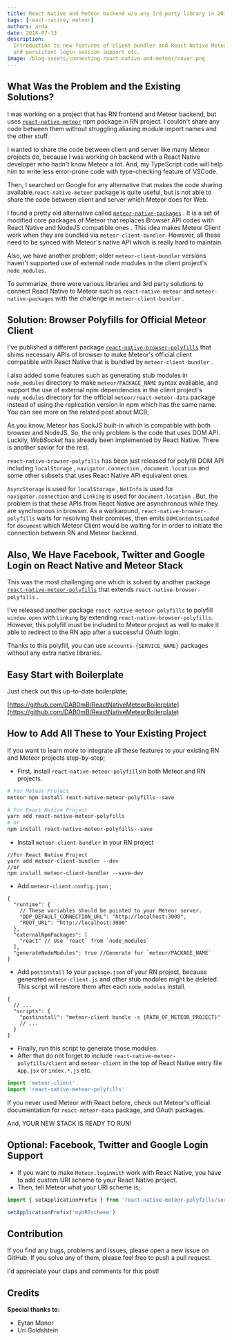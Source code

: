 ```yaml
---
title: React Native and Meteor backend w/o any 3rd party library in 2018
tags: [react-native, meteor]
authors: arda
date: 2018-07-13
description:
  Introduction to new features of client bundler and React Native Meteor Polyfills including OAuth
  and persistent login session support etc.
image: /blog-assets/connecting-react-native-and-meteor/cover.png
---
```


## What Was the Problem and the Existing Solutions?

I was working on a project that has RN frontend and Meteor backend, but uses
[`react-native-meteor`](https://github.com/inProgress-team/react-native-meteor) npm package in RN
project. I couldn't share any code between them without struggling aliasing module import names and
the other stuff.

I wanted to share the code between client and server like many Meteor projects do, because I was
working on backend with a React Native developer who hadn't know Meteor a lot. And, my TypeScript
code will help him to write less error-prone code with type-checking feature of VSCode.

Then, I searched on Google for any alternative that makes the code sharing
available.`react-native-meteor` package is quite useful, but is not able to share the code between
client and server which Meteor does for Web.

I found a pretty old alternative called
[`meteor-native-packages`](https://github.com/Urigo/meteor-native-packages) . It is a set of
modified core packages of Meteor that replaces Browser API codes with React Native and NodeJS
compatible ones . This idea makes Meteor Client work when they are bundled via
`meteor-client-bundler`. However, all these need to be synced with Meteor's native API which is
really hard to maintain.

Also, we have another problem; older `meteor-client-bundler` versions haven't supported use of
external node modules in the client project's `node_modules`.

To summarize, there were various libraries and 3rd party solutions to connect React Native to Meteor
such as `react-native-meteor` and `meteor-native-packages` with the challenge in
`meteor-client-bundler` .

## Solution: Browser Polyfills for Official Meteor Client

I've published a different package
[`react-native-browser-polyfills`](https://github.com/ardatan/react-native-browser-polyfills) that
shims necessary APIs of browser to make Meteor's official client compatible with React Native that
is bundled by `meteor-client-bundler` .

I also added some features such as generating stub modules in `node_modules` directory to make
`meteor/PACKAGE_NAME` syntax available, and support the use of external npm dependencies in the
client project's `node_modules` directory for the official `meteor/react-meteor-data` package
instead of using the replication version in npm which has the same name. You can see more on the
related post about MCB;

<LinkPreview link="/blog/whats-new-on-meteor-client-bundler" />

As you know, Meteor has SockJS built-in which is compatible with both browser and NodeJS. So, the
only problem is the code that uses DOM API. Luckily, _WebSocket_ has already been implemented by
React Native. There is another savior for the rest.

`react-native-browser-polyfills` has been just released for polyfill DOM API including
`localStorage` , `navigator.connection` , `document.location` and some other subsets that uses React
Native API equivalent ones.

`AsyncStorage` is used for `localStorage` , `NetInfo` is used for `navigator.connection` and
`Linking` is used for `document.location` . But, the problem is that these APIs from React Native
are asynchronous while they are synchronous in browser. As a workaround,
`react-native-browser-polyfills` waits for resolving their promises, then emits `DOMContentsLoaded`
for `document` which Meteor Client would be waiting for in order to initiate the connection between
RN and Meteor backend.

## Also, We Have Facebook, Twitter and Google Login on React Native and Meteor Stack

This was the most challenging one which is solved by another package
[`react-native-meteor-polyfills`](https://github.com/ardatan/react-native-meteor-polyfills) that
extends `react-native-browser-polyfills` .

I've released another package `react-native-meteor-polyfills` to polyfill `window.open` with
`Linking` by extending `react-native-browser-polyfills`. However, this polyfill must be included to
Meteor project as well to make it able to redirect to the RN app after a successful OAuth login.

Thanks to this polyfill, you can use `accounts-{SERVICE_NAME}` packages without any extra native
libraries.

## Easy Start with Boilerplate

Just check out this up-to-date boilerplate;

[https://github.com/DAB0mB/ReactNativeMeteorBoilerplate](https://github.com/DAB0mB/ReactNativeMeteorBoilerplate)

## How to Add All These to Your Existing Project

If you want to learn more to integrate all these features to your existing RN and Meteor projects
step-by-step;

- First, install `react-native-meteor-polyfills`in both Meteor and RN projects.

```bash
# For Meteor Project
meteor npm install react-native-meteor-polyfills--save
```

```bash
# For React Native Project
yarn add react-native-meteor-polyfills
# or
npm install react-native-meteor-polyfills--save
```

- Install `meteor-client-bundler` in your RN project

```
//For React Native Project
yarn add meteor-client-bundler --dev
//or
npm install meteor-client-bundler --save-dev
```

- Add `meteor-client.config.json` ;

```jsonc
{
  "runtime": {
    // These variables should be pointed to your Meteor server.
    "DDP_DEFAULT_CONNECTION_URL": "http://localhost:3000",
    "ROOT_URL": "http://localhost:3000"
  },
  "externalNpmPackages": [
    "react" // Use `react` from `node_modules`
  ],
  "generateNodeModules": true //Generate for `meteor/PACKAGE_NAME`
}
```

- Add `postinstall` to your `package.json` of your RN project, because generated `meteor-client.js`
  and other stub modules might be deleted. This script will restore them after each `node_modules`
  install.

```jsonc
{
  // ...
  "scripts": {
    "postinstall": "meteor-client bundle -s {PATH_OF_METEOR_PROJECT}"
    // ...
  }
}
```

- Finally, run this script to generate those modules.
- After that do not forget to include `react-native-meteor-polyfills/client` and `meteor-client` in
  the top of React Native entry file `App.jsx` or `index.*.js` etc.

```js
import 'meteor-client'
import 'react-native-meteor-polyfills'
```

If you never used Meteor with React before, check out Meteor's official documentation for
`react-meteor-data` package, and OAuth packages.

And, YOUR NEW STACK IS READY TO RUN!

## Optional: Facebook, Twitter and Google Login Support

- If you want to make `Meteor.loginWith` work with React Native, you have to add custom URI scheme
  to your React Native project.
- Then, tell Meteor what your URI scheme is;

```js
import { setApplicationPrefix } from 'react-native-meteor-polyfills/server'

setApplicationPrefix('myURIscheme')
```

## Contribution

If you find any bugs, problems and issues, please open a new issue on GitHub. If you solve any of
them, please feel free to push a pull request.

I'd appreciate your claps and comments for this post!

## Credits

**Special thanks to:**

- Eytan Manor
- Uri Goldshtein
